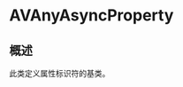 # AVAnyAsyncProperty

<ToBePolishedAfterTranslation />

<OriginalSource
  title="AVAnyAsyncProperty"
  url="https://developer.apple.com/documentation/avfoundation/avanyasyncproperty"
  summary="异步属性的基类"
/>

## 概述

此类定义属性标识符的基类。
